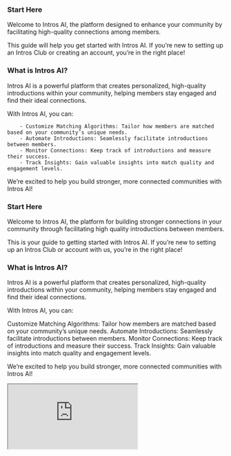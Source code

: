 ### **Start Here**

Welcome to Intros AI, the platform designed to enhance your community by facilitating high-quality connections among members.

This guide will help you get started with Intros AI. If you’re new to setting up an Intros Club or creating an account, you’re in the right place!

### **What is Intros AI?**

Intros AI is a powerful platform that creates personalized, high-quality introductions within your community, helping members stay engaged and find their ideal connections.

With Intros AI, you can:

        - Customize Matching Algorithms: Tailor how members are matched based on your community’s unique needs.
        - Automate Introductions: Seamlessly facilitate introductions between members.
        - Monitor Connections: Keep track of introductions and measure their success.
        - Track Insights: Gain valuable insights into match quality and engagement levels.

We’re excited to help you build stronger, more connected communities with Intros AI!

### **Start Here**

Welcome to Intros AI, the platform for building stronger connections in your community through facilitating high quality introductions between members.

This is your guide to getting started with Intros AI. If you’re new to setting up an Intros Club or account with us, you’re in the right place!

### **What is Intros AI?**

Intros AI is a powerful platform that creates personalized, high-quality introductions within your community, helping members stay engaged and find their ideal connections.

With Intros AI, you can:

Customize Matching Algorithms: Tailor how members are matched based on your community’s unique needs.
Automate Introductions: Seamlessly facilitate introductions between members.
Monitor Connections: Keep track of introductions and measure their success.
Track Insights: Gain valuable insights into match quality and engagement levels.

We’re excited to help you build stronger, more connected communities with Intros AI!


<iframe src="https://capture.navattic.com/clt952om2005k0gjoetyo70wj"></iframe>

        
</div>
